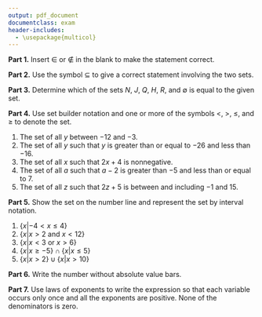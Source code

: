 ```yaml
---
output: pdf_document
documentclass: exam
header-includes: 
  - \usepackage{multicol}
---
```

\pagestyle{headandfoot}
\firstpageheader{College and Advanced Algebra\\O. D. Hombrebueno}{Nueva Vizcaya State University\\College of Teacher Education}{Midterm Exam\\October 12, 2018}
\runningheader{}{}{}
\firstpagefooter{}{}{}
\runningfooter{College and Advanced Algebra}{Midterm Exam}{Page \thepage\ of \numpages}
\runningfootrule

\makebox[4in]{Name:\enspace\hrulefill}

\makebox[3in]{Course and Year:\enspace\hrulefill}

\vspace{5mm}

**Part 1.** Insert $\in$ or $\notin$ in the blank to make the statement correct.

\begin{multicols}{5}
\begin{enumerate}
\setlength\fillinlinelength{.30in}
\item 15 \fillin $N$
\item 1.4142 \fillin $H$
\item 0 \fillin $Q$
\item 2007 \fillin $J$
\item -5 \fillin $H$
\end{enumerate}
\end{multicols}

**Part 2.** Use the symbol $\subseteq$ to give a correct statement involving the two sets.

\begin{multicols}{5}
\begin{enumerate}
\item $N$ and $Q$
\item $R$ and $Q$
\item $J$ and $N$
\item $H$ and $R$
\item ${0}$ and $J$
\end{enumerate}
\end{multicols}

\vspace{2mm}

**Part 3.** Determine which of the sets $N$, $J$, $Q$, $H$, $R$, and $\emptyset$ is equal to the given set. 

\begin{multicols}{5}
\begin{enumerate}
\item $Q\cap R$
\item $H\cap R$
\item $Q\cup R$
\item $H\cap Q$
\item $J\cap N$
\end{enumerate}
\end{multicols}

\vspace{2mm}

**Part 4.** Use set builder notation and one or more of the symbols $<$, $>$, $\le$, and $\ge$ to denote the set.

1. The set of all $y$ between $-12$ and $-3$.
2. The set of all $y$ such that $y$ is greater than or equal to $-26$ and less than $-16$.
3. The set of all $x$ such that $2x+4$ is nonnegative.
4. The set of all $a$ such that $a-2$ is greater than $-5$ and less than or equal to $7$.
5. The set of all $z$ such that $2z+5$ is between and including $-1$ and $15$.

\vspace{1in}

**Part 5.** Show the set on the number line and represent the set by interval notation.

1. $\{x|-4<x\le 4\}$
2. $\{x|x>2\text{ and }x<12\}$
3. $\{x|x<3\text{ or }x>6\}$
4. $\{x|x\ge -5\}\cap\{x|x\le 5\}$
5. $\{x|x>2\}\cup\{x|x>10\}$

**Part 6.** Write the number without absolute value bars.

\begin{multicols}{5}
\begin{enumerate}
\item $|3-\sqrt{3}|$
\item $\left|-\dfrac{3}{4}\right|$
\item $\left|\dfrac{1}{3}\right|$
\item $|-8|$
\item $|3-\pi|$
\end{enumerate}
\end{multicols}

**Part 7.** Use laws of exponents to write the expression so that each variable occurs only once and all the exponents are positive. None of the denominators is zero.

\begin{multicols}{2}
\begin{enumerate}
\item $a^{-3} \cdot a^{6}$
\item $\dfrac{y^{5}}{y^{-7}}$
\item $(s^{5}t^{-1})^{-2}$
\item $\left(\dfrac{x^{-1}}{y^{3}}\right)^{-4}$
\item $-7(-x^{6}y)(-x^{6}y^{5})$
\item $(2x^{2})^{3}(3y^{3})^{2}$
\item $(4s^{4})^4(2t^{3})^{3}$
\item $\dfrac{(20r^{2}s^{3}t^{4})(2r^{2}s^{2}t)}{(-4rst)(3rs^{4}t^{2})}$
\item $\dfrac{3^{-2}x^{-4}y^{0}}{(3x^{2}y^{3})^{-4}}$
\item $\left(\dfrac{3x^{-1}y^{2}z^{3}}{2x^{-3}y^{-2}z^{-1}}\right)^{-1}$
\end{enumerate}
\end{multicols}